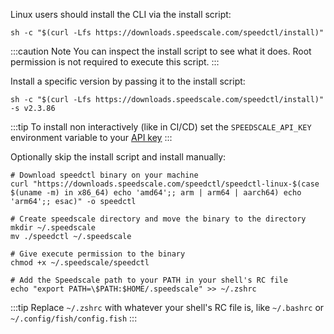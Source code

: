 Linux users should install the CLI via the install script:

```shell
sh -c "$(curl -Lfs https://downloads.speedscale.com/speedctl/install)"
```

:::caution Note
You can inspect the install script to see what it does. Root permission is not required to execute this script.
:::

Install a specific version by passing it to the install script:

```shell
sh -c "$(curl -Lfs https://downloads.speedscale.com/speedctl/install)" -s v2.3.86
```

:::tip
To install non interactively (like in CI/CD) set the `SPEEDSCALE_API_KEY` environment variable to your [API key](/quick-start#retrieve-your-api-key)
:::

Optionally skip the install script and install manually:

```shell
# Download speedctl binary on your machine
curl "https://downloads.speedscale.com/speedctl/speedctl-linux-$(case $(uname -m) in x86_64) echo 'amd64';; arm | arm64 | aarch64) echo 'arm64';; esac)" -o speedctl

# Create speedscale directory and move the binary to the directory
mkdir ~/.speedscale
mv ./speedctl ~/.speedscale

# Give execute permission to the binary
chmod +x ~/.speedscale/speedctl

# Add the Speedscale path to your PATH in your shell's RC file
echo "export PATH=\$PATH:$HOME/.speedscale" >> ~/.zshrc
```

:::tip
Replace `~/.zshrc` with whatever your shell's RC file is, like `~/.bashrc` or `~/.config/fish/config.fish`
:::
